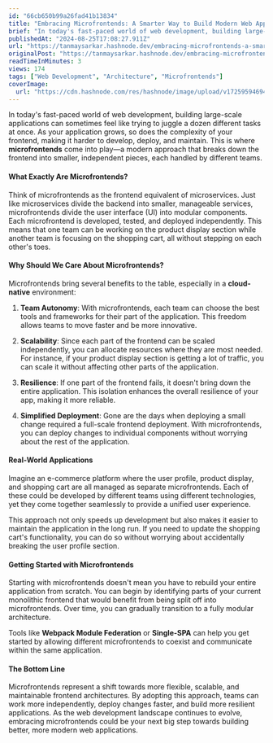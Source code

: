 ```yaml
---
id: "66cb650b99a26fad41b13834"
title: "Embracing Microfrontends: A Smarter Way to Build Modern Web Applications"
brief: "In today's fast-paced world of web development, building large-scale applications can sometimes feel like trying to juggle a dozen different tasks at once. As your application grows, so does the complexity of your frontend, making it harder to develo..."
publishedAt: "2024-08-25T17:08:27.911Z"
url: "https://tanmaysarkar.hashnode.dev/embracing-microfrontends-a-smarter-way-to-build-modern-web-applications"
originalPost: "https://tanmaysarkar.hashnode.dev/embracing-microfrontends-a-smarter-way-to-build-modern-web-applications"
readTimeInMinutes: 3
views: 174
tags: ["Web Development", "Architecture", "Microfrontends"]
coverImage:
  url: "https://cdn.hashnode.com/res/hashnode/image/upload/v1725959469444/c6871045-cecb-42e3-86cd-7e81c66fbff7.jpeg"
---
```


In today's fast-paced world of web development, building large-scale applications can sometimes feel like trying to juggle a dozen different tasks at once. As your application grows, so does the complexity of your frontend, making it harder to develop, deploy, and maintain. This is where **microfrontends** come into play—a modern approach that breaks down the frontend into smaller, independent pieces, each handled by different teams.

#### What Exactly Are Microfrontends?

Think of microfrontends as the frontend equivalent of microservices. Just like microservices divide the backend into smaller, manageable services, microfrontends divide the user interface (UI) into modular components. Each microfrontend is developed, tested, and deployed independently. This means that one team can be working on the product display section while another team is focusing on the shopping cart, all without stepping on each other's toes.

#### Why Should We Care About Microfrontends?

Microfrontends bring several benefits to the table, especially in a **cloud-native** environment:

1. **Team Autonomy**: With microfrontends, each team can choose the best tools and frameworks for their part of the application. This freedom allows teams to move faster and be more innovative.
    
2. **Scalability**: Since each part of the frontend can be scaled independently, you can allocate resources where they are most needed. For instance, if your product display section is getting a lot of traffic, you can scale it without affecting other parts of the application.
    
3. **Resilience**: If one part of the frontend fails, it doesn't bring down the entire application. This isolation enhances the overall resilience of your app, making it more reliable.
    
4. **Simplified Deployment**: Gone are the days when deploying a small change required a full-scale frontend deployment. With microfrontends, you can deploy changes to individual components without worrying about the rest of the application.
    

#### Real-World Applications

Imagine an e-commerce platform where the user profile, product display, and shopping cart are all managed as separate microfrontends. Each of these could be developed by different teams using different technologies, yet they come together seamlessly to provide a unified user experience.

This approach not only speeds up development but also makes it easier to maintain the application in the long run. If you need to update the shopping cart's functionality, you can do so without worrying about accidentally breaking the user profile section.

#### Getting Started with Microfrontends

Starting with microfrontends doesn't mean you have to rebuild your entire application from scratch. You can begin by identifying parts of your current monolithic frontend that would benefit from being split off into microfrontends. Over time, you can gradually transition to a fully modular architecture.

Tools like **Webpack Module Federation** or **Single-SPA** can help you get started by allowing different microfrontends to coexist and communicate within the same application.

#### The Bottom Line

Microfrontends represent a shift towards more flexible, scalable, and maintainable frontend architectures. By adopting this approach, teams can work more independently, deploy changes faster, and build more resilient applications. As the web development landscape continues to evolve, embracing microfrontends could be your next big step towards building better, more modern web applications.